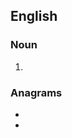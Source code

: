 {{also|Alans}}

==English==

===Noun===
{{head|en|noun plural form}}

# {{plural of|alan|lang=en}}

===Anagrams===
* {{l|en|Aslan}}
* {{l|en|nasal}}